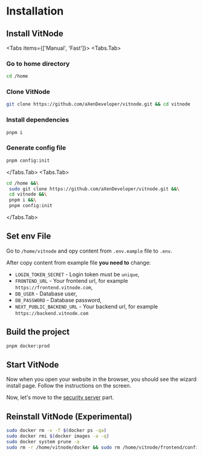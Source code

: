 
# Installation

## Install VitNode

<Tabs items={['Manual', 'Fast']}>
  <Tabs.Tab>
<Steps>
### Go to home directory

```bash
cd /home
```

### Clone VitNode

```bash
git clone https://github.com/aXenDeveloper/vitnode.git && cd vitnode
```

### Install dependencies

```bash
pnpm i
```

### Generate config file

```bash
pnpm config:init
```

</Steps>

  </Tabs.Tab>
  <Tabs.Tab>

```bash
cd /home &&\
 sudo git clone https://github.com/aXenDeveloper/vitnode.git &&\
 cd vitnode &&\
 pnpm i &&\
 pnpm config:init
```

  </Tabs.Tab>

</Tabs>

## Set env File

Go to `/home/vitnode` and opy content from `.env.eample` file to `.env`.

After copy content from example file **you need to** change:

- `LOGIN_TOKEN_SECRET` - Login token must be `unique`,
- `FRONTEND_URL` - Your frontend url, for example `https://frontend.vitnode.com`,
- `DB_USER` - Database user,
- `DB_PASSWORD` - Database password,
- `NEXT_PUBLIC_BACKEND_URL` - Your backend url, for example `https://backend.vitnode.com`

## Build the project

```bash
pnpm docker:prod
```

## Start VitNode

Now when you open your website in the browser, you should see the wizard install page. Follow the instructions on the screen.

Now, let's move to the [security server](setup/secure) part.

## Reinstall VitNode (Experimental)

```bash
sudo docker rm -v -f $(docker ps -qa)
sudo docker rmi $(docker images -a -q)
sudo docker system prune -a
sudo rm -r /home/vitnode/docker && sudo rm /home/vitnode/frontend/config/config.json
```
